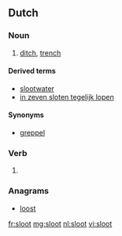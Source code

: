 ==Dutch==
{{wikipedia|lang=nl}}

===Noun===
{{nl-noun|f|g2=m|sloten|slootje}}

# [[ditch]], [[trench]]

====Derived terms====
* [[slootwater]] {{n}}
* [[in zeven sloten tegelijk lopen]]

====Synonyms====
* [[greppel]]

===Verb===
{{head|nl}}

# {{nl-verb form of|n=sg|t=past|m=ind|sluiten}}

===Anagrams===
* [[loost#Dutch|loost]]

[[fr:sloot]]
[[mg:sloot]]
[[nl:sloot]]
[[vi:sloot]]